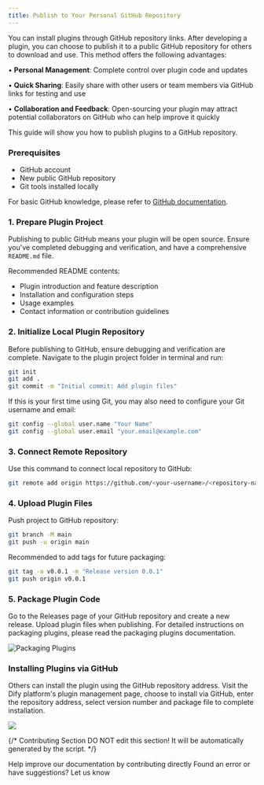 ```yaml
---
title: Publish to Your Personal GitHub Repository
---
```



You can install plugins through GitHub repository links. After developing a plugin, you can choose to publish it to a public GitHub repository for others to download and use. This method offers the following advantages:

• **Personal Management**: Complete control over plugin code and updates

• **Quick Sharing**: Easily share with other users or team members via GitHub links for testing and use

• **Collaboration and Feedback**: Open-sourcing your plugin may attract potential collaborators on GitHub who can help improve it quickly

This guide will show you how to publish plugins to a GitHub repository.

### **Prerequisites**

* GitHub account
* New public GitHub repository
* Git tools installed locally

For basic GitHub knowledge, please refer to [GitHub documentation](https://docs.github.com/en/repositories/creating-and-managing-repositories/creating-a-new-repository).

### **1. Prepare Plugin Project**

Publishing to public GitHub means your plugin will be open source. Ensure you've completed debugging and verification, and have a comprehensive `README.md` file.

Recommended README contents:

* Plugin introduction and feature description
* Installation and configuration steps
* Usage examples
* Contact information or contribution guidelines

### **2. Initialize Local Plugin Repository**

Before publishing to GitHub, ensure debugging and verification are complete. Navigate to the plugin project folder in terminal and run:

```bash
git init
git add .
git commit -m "Initial commit: Add plugin files"
```

If this is your first time using Git, you may also need to configure your Git username and email:

```bash
git config --global user.name "Your Name"
git config --global user.email "your.email@example.com"
```

### **3. Connect Remote Repository**

Use this command to connect local repository to GitHub:

```bash
git remote add origin https://github.com/<your-username>/<repository-name>.git
```

### **4. Upload Plugin Files**

Push project to GitHub repository:

```bash
git branch -M main
git push -u origin main
```

Recommended to add tags for future packaging:

```bash
git tag -a v0.0.1 -m "Release version 0.0.1"
git push origin v0.0.1
```

### **5. Package Plugin Code**

Go to the Releases page of your GitHub repository and create a new release. Upload plugin files when publishing. For detailed instructions on packaging plugins, please read the packaging plugins documentation.

![Packaging Plugins](https://assets-docs.dify.ai/2024/12/5cb4696348cc6903e380287fce8f529d.png)

### **Installing Plugins via GitHub**

Others can install the plugin using the GitHub repository address. Visit the Dify platform's plugin management page, choose to install via GitHub, enter the repository address, select version number and package file to complete installation.

![](https://assets-docs.dify.ai/2024/12/3c2612349c67e6898a1f33a7cc320468.png)

{/*
Contributing Section
DO NOT edit this section!
It will be automatically generated by the script.
*/}

<CardGroup cols="2">
    <Card
        title="Edit this page"
        icon="pen-to-square"
        href="https://github.com/langgenius/dify-docs-mintlify/edit/main/en/plugins/publish-plugins/publish-plugin-on-personal-github-repo.mdx"
    >
        Help improve our documentation by contributing directly
    </Card>
    <Card
        title="Report an issue"
        icon="github"
        href="https://github.com/langgenius/dify-docs-mintlify/issues/new?title=Documentation%20Issue%3A%20sh-plugin-on-personal-github-r&body=%23%23%20Issue%20Description%0A%3C%21--%20Please%20briefly%20describe%20the%20issue%20you%20found%20--%3E%0A%0A%23%23%20Page%20Link%0Ahttps%3A%2F%2Fgithub.com%2Flanggenius%2Fdify-docs-mintlify%2Fblob%2Fmain%2Fen/plugins/publish-plugins%2Fpublish-plugin-on-personal-github-repo.mdx%0A%0A%23%23%20Suggested%20Changes%0A%3C%21--%20If%20you%20have%20specific%20suggestions%20for%20changes%2C%20please%20describe%20them%20here%20--%3E%0A%0A%3C%21--%20Thank%20you%20for%20helping%20improve%20our%20documentation%21%20--%3E"
    >
        Found an error or have suggestions? Let us know
    </Card>
</CardGroup>
